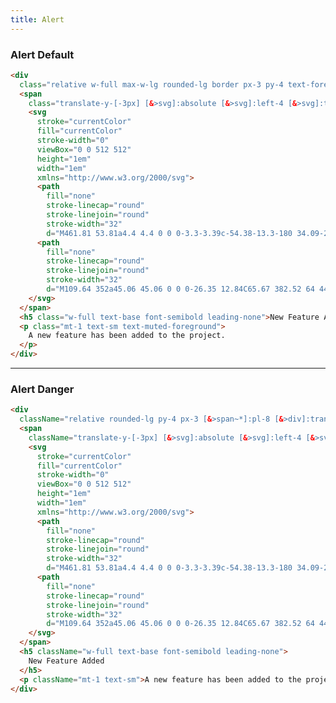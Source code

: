 ```yaml
---
title: Alert
---
```



### Alert Default

<AlertDefault />

```html title="alert.html"
<div
  class="relative w-full max-w-lg rounded-lg border px-3 py-4 text-foreground [&>div]:translate-y-[-3px] [&>span~*]:pl-8 [&>svg]:text-foreground">
  <span
    class="translate-y-[-3px] [&>svg]:absolute [&>svg]:left-4 [&>svg]:top-4 [&>svg]:h-5 [&>svg]:w-5">
    <svg
      stroke="currentColor"
      fill="currentColor"
      stroke-width="0"
      viewBox="0 0 512 512"
      height="1em"
      width="1em"
      xmlns="http://www.w3.org/2000/svg">
      <path
        fill="none"
        stroke-linecap="round"
        stroke-linejoin="round"
        stroke-width="32"
        d="M461.81 53.81a4.4 4.4 0 0 0-3.3-3.39c-54.38-13.3-180 34.09-248.13 102.17a294.9 294.9 0 0 0-33.09 39.08c-21-1.9-42-.3-59.88 7.5-50.49 22.2-65.18 80.18-69.28 105.07a9 9 0 0 0 9.8 10.4l81.07-8.9a180.29 180.29 0 0 0 1.1 18.3 18.15 18.15 0 0 0 5.3 11.09l31.39 31.39a18.15 18.15 0 0 0 11.1 5.3 179.91 179.91 0 0 0 18.19 1.1l-8.89 81a9 9 0 0 0 10.39 9.79c24.9-4 83-18.69 105.07-69.17 7.8-17.9 9.4-38.79 7.6-59.69a293.91 293.91 0 0 0 39.19-33.09c68.38-68 115.47-190.86 102.37-247.95zM298.66 213.67a42.7 42.7 0 1 1 60.38 0 42.65 42.65 0 0 1-60.38 0z"></path>
      <path
        fill="none"
        stroke-linecap="round"
        stroke-linejoin="round"
        stroke-width="32"
        d="M109.64 352a45.06 45.06 0 0 0-26.35 12.84C65.67 382.52 64 448 64 448s65.52-1.67 83.15-19.31A44.73 44.73 0 0 0 160 402.32"></path>
    </svg>
  </span>
  <h5 class="w-full text-base font-semibold leading-none">New Feature Added</h5>
  <p class="mt-1 text-sm text-muted-foreground">
    A new feature has been added to the project.
  </p>
</div>
```

---

### Alert Danger

<AlertDanger />

```html title="alert-danger.html"
<div
  className="relative rounded-lg py-4 px-3 [&>span~*]:pl-8 [&>div]:translate-y-[-3px] border border-danger text-danger [&>svg]:text-danger w-full max-w-lg">
  <span
    className="translate-y-[-3px] [&>svg]:absolute [&>svg]:left-4 [&>svg]:top-4 [&>svg]:h-5 [&>svg]:w-5">
    <svg
      stroke="currentColor"
      fill="currentColor"
      stroke-width="0"
      viewBox="0 0 512 512"
      height="1em"
      width="1em"
      xmlns="http://www.w3.org/2000/svg">
      <path
        fill="none"
        stroke-linecap="round"
        stroke-linejoin="round"
        stroke-width="32"
        d="M461.81 53.81a4.4 4.4 0 0 0-3.3-3.39c-54.38-13.3-180 34.09-248.13 102.17a294.9 294.9 0 0 0-33.09 39.08c-21-1.9-42-.3-59.88 7.5-50.49 22.2-65.18 80.18-69.28 105.07a9 9 0 0 0 9.8 10.4l81.07-8.9a180.29 180.29 0 0 0 1.1 18.3 18.15 18.15 0 0 0 5.3 11.09l31.39 31.39a18.15 18.15 0 0 0 11.1 5.3 179.91 179.91 0 0 0 18.19 1.1l-8.89 81a9 9 0 0 0 10.39 9.79c24.9-4 83-18.69 105.07-69.17 7.8-17.9 9.4-38.79 7.6-59.69a293.91 293.91 0 0 0 39.19-33.09c68.38-68 115.47-190.86 102.37-247.95zM298.66 213.67a42.7 42.7 0 1 1 60.38 0 42.65 42.65 0 0 1-60.38 0z"></path>
      <path
        fill="none"
        stroke-linecap="round"
        stroke-linejoin="round"
        stroke-width="32"
        d="M109.64 352a45.06 45.06 0 0 0-26.35 12.84C65.67 382.52 64 448 64 448s65.52-1.67 83.15-19.31A44.73 44.73 0 0 0 160 402.32"></path>
    </svg>
  </span>
  <h5 className="w-full text-base font-semibold leading-none">
    New Feature Added
  </h5>
  <p className="mt-1 text-sm">A new feature has been added to the project.</p>
</div>
```

